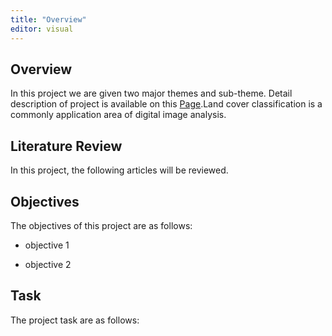 ```yaml
---
title: "Overview"
editor: visual
---
```


## Overview

In this project we are given two major themes and sub-theme. Detail description of project is available on this [Page](https://smt201-ay2022-23t1.netlify.app/gisproject).Land cover classification is a commonly application area of digital image analysis.

## Literature Review

In this project, the following articles will be reviewed.

## Objectives

The objectives of this project are as follows:

-   objective 1

-   objective 2

## Task

The project task are as follows:
